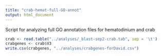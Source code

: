 ```yaml
---
title: "crab-hemat-full-GO-annot"
output: html_document
---
```

Script for analyzing full GO annotation files for hematodinium and crab

```r
crab <- read.table("../analyses/_blast-sep2-crab.tab", sep = '\t')
crabgenes <- crab$V3
write.csv(crabgenes, "../analyses/crabgenes-forDavid.csv")
```